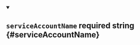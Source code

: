 
<details className="config-field" data-expandable="false" open>
<summary>

## `serviceAccountName` <span className="config-field-required" data-required="false">required</span> <span className="config-field-type">string</span> <span className="config-field-default"></span> <span className="config-field-enum"></span> {#serviceAccountName}



</summary>



</details>
